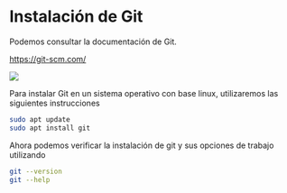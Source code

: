 # Instalación de Git

Podemos consultar la documentación de Git.

<https://git-scm.com/>

![](images/clipboard-4293259400.png)

Para instalar Git en un sistema operativo con base linux, utilizaremos las siguientes instrucciones

``` .bash
sudo apt update
sudo apt install git
```

Ahora podemos verificar la instalación de git y sus opciones de trabajo utilizando

``` .bash
git --version
git --help
```
